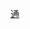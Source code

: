 {{Navbox
|name  = Tungusic peoples
|title = [[通古斯民族]]
|state = {{{state|autocollapse}}}
|listclass = hlist
|below = ''斜體字''表示已滅絕族群
|group1 =
|list1  =
*''[[奇力语|奇力人]]''
*''[[杜切尔人]]''
*[[鄂温克族]]
*[[鄂溫人]]
*[[靺鞨]]
*[[女真]]
*[[满族]]
*[[巴拉人]]
*''[[靺鞨]]''
*[[赫哲族]]
*[[涅吉达尔人]]
*[[奥罗奇人]]
*[[鄂罗克人]]
*[[鄂伦春族]]
*''[[室韦]]''
*[[锡伯族]]
*[[索伦部]]
*[[翁阔人]]
*[[乌德盖人]]
*[[烏爾奇人]]
}}<noinclude>
{{collapsible option}}
[[Category:亞洲族群模板|通]]
</noinclude>